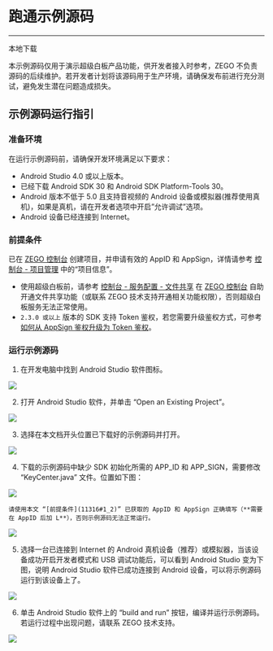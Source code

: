 # 跑通示例源码 
---

<Card title="示例源码" href="https://storage.zego.im/SuperBoardSDK/Android/DemoSourceCode/superboard_demo_android.zip" target="_blank">
本地下载
</Card>


<Warning title="注意">

本示例源码仅用于演示超级白板产品功能，供开发者接入时参考，ZEGO 不负责源码的后续维护。若开发者计划将该源码用于生产环境，请确保发布前进行充分测试，避免发生潜在问题造成损失。
</Warning>

## 示例源码运行指引

### 准备环境

在运行示例源码前，请确保开发环境满足以下要求：

- Android Studio 4.0 或以上版本。
- 已经下载 Android SDK 30 和 Android SDK Platform-Tools 30。
- Android 版本不低于 5.0 且支持音视频的 Android 设备或模拟器(推荐使用真机)，如果是真机，请在开发者选项中开启”允许调试”选项。
- Android 设备已经连接到 Internet。


### 前提条件

已在 [ZEGO 控制台](https://console.zego.im) 创建项目，并申请有效的 AppID 和 AppSign，详情请参考 [控制台 - 项目管理](http://doc-zh.zego.im/article/12107) 中的“项目信息”。

<Warning title="注意">

- 使用超级白板前，请参考 [控制台 - 服务配置 - 文件共享](http://doc-zh.zego.im/article/14338) 在 [ZEGO 控制台](https://console.zego.im) 自助开通文件共享功能（或联系 ZEGO 技术支持开通相关功能权限），否则超级白板服务无法正常使用。 
- `2.3.0 或以上` 版本的 SDK 支持 Token 鉴权，若您需要升级鉴权方式，可参考 [如何从 AppSign 鉴权升级为 Token 鉴权](http://doc-zh.zego.im/faq/token_upgrade?product=ExpressVideo)。

</Warning>


### 运行示例源码

1. 在开发电脑中找到 Android Studio 软件图标。

  <Frame width="512" height="auto" caption="">
    <img src="https://storage.zego.im/sdk-doc/Pics/Android/ZegoWhiteboardExample/image_20201203142600097.png" />
  </Frame>

2. 打开 Android Studio 软件，并单击 “Open an Existing Project”。

  <Frame width="512" height="auto" caption="">
    <img src="https://storage.zego.im/sdk-doc/Pics/Android/ZegoWhiteboardExample/image_20201127105738483.png" />
  </Frame>

3. 选择在本文档开头位置已下载好的示例源码并打开。

  <Frame width="512" height="auto" caption="">
    <img src="https://storage.zego.im/sdk-doc/Pics/Android/ZegoSuperBoard/20210823_120204.png" />
  </Frame>

4. 下载的示例源码中缺少 SDK 初始化所需的 APP_ID 和 APP_SIGN，需要修改 “KeyCenter.java” 文件。位置如下图：

  <Frame width="512" height="auto" caption="">
    <img src="https://storage.zego.im/sdk-doc/Pics/superboard/04.png" />
  </Frame>

    请使用本文 “[前提条件](11316#1_2)” 已获取的 AppID 和 AppSign 正确填写（**需要在 AppID 后加 L**），否则示例源码无法正常运行。

  <Frame width="512" height="auto" caption="">
    <img src="https://storage.zego.im/sdk-doc/Pics/superboard/05.png" />
  </Frame>

  
5. 选择一台已连接到 Internet 的 Android 真机设备（推荐）或模拟器，当该设备成功开启开发者模式和 USB 调试功能后，可以看到 Android Studio 变为下图，说明 Android Studio 软件已成功连接到 Android 设备，可以将示例源码运行到该设备上了。

  <Frame width="512" height="auto" caption="">
    <img src="https://storage.zego.im/sdk-doc/Pics/Android/ZegoWhiteboardExample/image_20210302564451783.png" />
  </Frame>


6. 单击 Android Studio 软件上的 “build and run” 按钮，编译并运行示例源码。若运行过程中出现问题，请联系 ZEGO 技术支持。

  <Frame width="512" height="auto" caption="">
    <img src="https://storage.zego.im/sdk-doc/Pics/Android/ZegoWhiteboardExample/image_20210302173148802.png" />
  </Frame>
